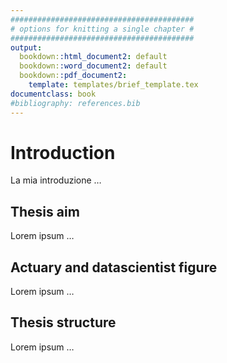 ```yaml
---
#########################################
# options for knitting a single chapter #
#########################################
output:
  bookdown::html_document2: default
  bookdown::word_document2: default
  bookdown::pdf_document2:
    template: templates/brief_template.tex
documentclass: book
#bibliography: references.bib
---
```


# Introduction {-}

\adjustmtc 
<!-- For PDF output, we must include this LaTeX command after unnumbered headings, otherwise the numbers in the mini table of contents will be incorrect -->

La mia introduzione ...


## Thesis aim {-}

Lorem ipsum ...


## Actuary and datascientist figure {-}

Lorem ipsum ...


## Thesis structure {-}

Lorem ipsum ...








